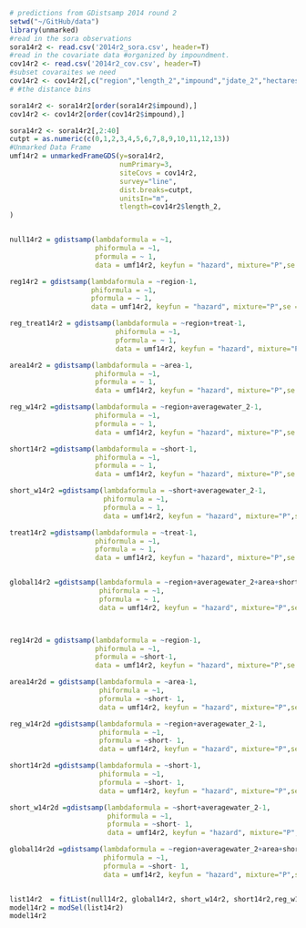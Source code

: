 ```r
# predictions from GDistsamp 2014 round 2
setwd("~/GitHub/data")
library(unmarked)
#read in the sora observations
sora14r2 <- read.csv('2014r2_sora.csv', header=T)
#read in the covariate data #organized by impoundment.
cov14r2 <- read.csv('2014r2_cov.csv', header=T)
#subset covaraites we need
cov14r2 <- cov14r2[,c("region","length_2","impound","jdate_2","hectares","area", "treat","int","short","averagewater_2")]
# #the distance bins

sora14r2 <- sora14r2[order(sora14r2$impound),]
cov14r2 <- cov14r2[order(cov14r2$impound),]

sora14r2 <- sora14r2[,2:40]
cutpt = as.numeric(c(0,1,2,3,4,5,6,7,8,9,10,11,12,13)) 
#Unmarked Data Frame
umf14r2 = unmarkedFrameGDS(y=sora14r2, 
                           numPrimary=3,
                           siteCovs = cov14r2,
                           survey="line", 
                           dist.breaks=cutpt,  
                           unitsIn="m", 
                           tlength=cov14r2$length_2,
)


null14r2 = gdistsamp(lambdaformula = ~1, 
                     phiformula = ~1, 
                     pformula = ~ 1,
                     data = umf14r2, keyfun = "hazard", mixture="P",se = T, output="abund")

reg14r2 = gdistsamp(lambdaformula = ~region-1, 
                    phiformula = ~1, 
                    pformula = ~ 1,
                    data = umf14r2, keyfun = "hazard", mixture="P",se = T, output="abund")

reg_treat14r2 = gdistsamp(lambdaformula = ~region+treat-1, 
                          phiformula = ~1, 
                          pformula = ~ 1,
                          data = umf14r2, keyfun = "hazard", mixture="P",se = T, output="abund")

area14r2 = gdistsamp(lambdaformula = ~area-1, 
                     phiformula = ~1, 
                     pformula = ~ 1,
                     data = umf14r2, keyfun = "hazard", mixture="P",se = T, output="abund")

reg_w14r2 =gdistsamp(lambdaformula = ~region+averagewater_2-1, 
                     phiformula = ~1, 
                     pformula = ~ 1,
                     data = umf14r2, keyfun = "hazard", mixture="P",se = T, output="abund")

short14r2 =gdistsamp(lambdaformula = ~short-1, 
                     phiformula = ~1, 
                     pformula = ~ 1,
                     data = umf14r2, keyfun = "hazard", mixture="P",se = T, output="abund")

short_w14r2 =gdistsamp(lambdaformula = ~short+averagewater_2-1, 
                       phiformula = ~1, 
                       pformula = ~ 1,
                       data = umf14r2, keyfun = "hazard", mixture="P",se = T, output="abund")

treat14r2 =gdistsamp(lambdaformula = ~treat-1, 
                     phiformula = ~1, 
                     pformula = ~ 1,
                     data = umf14r2, keyfun = "hazard", mixture="P",se = T, output="abund")


global14r2 =gdistsamp(lambdaformula = ~region+averagewater_2+area+short+treat-1, 
                      phiformula = ~1, 
                      pformula = ~ 1,
                      data = umf14r2, keyfun = "hazard", mixture="P",se = T, output="abund")



reg14r2d = gdistsamp(lambdaformula = ~region-1, 
                     phiformula = ~1, 
                     pformula = ~short-1,
                     data = umf14r2, keyfun = "hazard", mixture="P",se = T, output="abund")

area14r2d = gdistsamp(lambdaformula = ~area-1, 
                      phiformula = ~1, 
                      pformula = ~short- 1,
                      data = umf14r2, keyfun = "hazard", mixture="P",se = T, output="abund")

reg_w14r2d =gdistsamp(lambdaformula = ~region+averagewater_2-1, 
                      phiformula = ~1, 
                      pformula = ~short- 1,
                      data = umf14r2, keyfun = "hazard", mixture="P",se = T, output="abund")

short14r2d =gdistsamp(lambdaformula = ~short-1, 
                      phiformula = ~1, 
                      pformula = ~short- 1,
                      data = umf14r2, keyfun = "hazard", mixture="P",se = T, output="abund")

short_w14r2d =gdistsamp(lambdaformula = ~short+averagewater_2-1, 
                        phiformula = ~1, 
                        pformula = ~short- 1,
                        data = umf14r2, keyfun = "hazard", mixture="P",se = T, output="abund")

global14r2d =gdistsamp(lambdaformula = ~region+averagewater_2+area+short-1, 
                       phiformula = ~1, 
                       pformula = ~short- 1,
                       data = umf14r2, keyfun = "hazard", mixture="P",se = T, output="abund")


list14r2  = fitList(null14r2, global14r2, short_w14r2, short14r2,reg_w14r2,area14r2,reg14r2, global14r2d, short_w14r2d, short14r2d,reg_w14r2d,area14r2d,reg14r2d)
model14r2 = modSel(list14r2)
model14r2
```